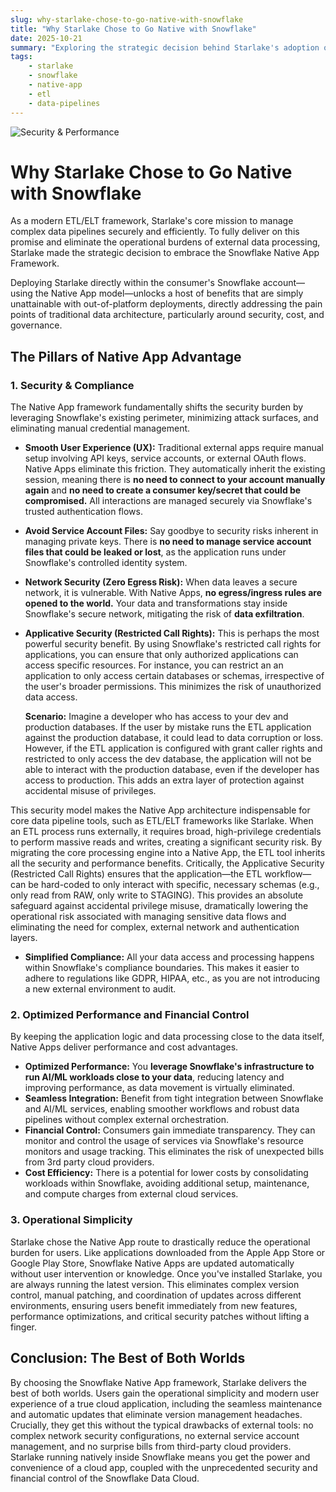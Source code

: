 ```yaml
---
slug: why-starlake-chose-to-go-native-with-snowflake
title: "Why Starlake Chose to Go Native with Snowflake"
date: 2025-10-21
summary: "Exploring the strategic decision behind Starlake's adoption of the Snowflake Native App Framework to enhance security, performance, and operational simplicity."
tags:
    - starlake
    - snowflake
    - native-app
    - etl
    - data-pipelines
---
```



![Security & Performance](/img/blog/snowflake-native-app/snowflake-native-app.png "Snowflake Native App Framework")

# Why Starlake Chose to Go Native with Snowflake

As a modern ETL/ELT framework, Starlake's core mission to manage complex data pipelines securely and efficiently. To fully deliver on this promise and eliminate the operational burdens of external data processing, Starlake made the strategic decision to embrace the Snowflake Native App Framework.

Deploying Starlake directly within the consumer's Snowflake account—using the Native App model—unlocks a host of benefits that are simply unattainable with out-of-platform deployments, directly addressing the pain points of traditional data architecture, particularly around security, cost, and governance.


## The Pillars of Native App Advantage


### 1. Security & Compliance

The Native App framework fundamentally shifts the security burden by leveraging Snowflake's existing perimeter, minimizing attack surfaces, and eliminating manual credential management.



* **Smooth User Experience (UX):** Traditional external apps require manual setup involving API keys, service accounts, or external OAuth flows. Native Apps eliminate this friction. They automatically inherit the existing session, meaning there is **no need to connect to your account manually again** and **no need to create a consumer key/secret that could be compromised.** All interactions are managed securely via Snowflake's trusted authentication flows.

* **Avoid Service Account Files:** Say goodbye to security risks inherent in managing private keys. There is **no need to manage service account files that could be leaked or lost**, as the application runs under Snowflake's controlled identity system.

* **Network Security (Zero Egress Risk):** When data leaves a secure network, it is vulnerable. With Native Apps, **no egress/ingress rules are opened to the world.** Your data and transformations stay inside Snowflake's secure network, mitigating the risk of **data exfiltration**.

* **Applicative Security (Restricted Call Rights):** This is perhaps the most powerful security benefit. By using Snowflake's restricted call rights for applications, you can ensure that only authorized applications can access specific resources. For instance, you can restrict an an application to only access certain databases or schemas, irrespective of the user's broader permissions. This minimizes the risk of unauthorized data access.

    **Scenario:** Imagine a developer who has access to your dev and production databases. If the user by mistake runs the ETL application against the production database, it could lead to data corruption or loss. However, if the ETL application is configured with grant caller rights and restricted to only access the dev database, the application will not be able to interact with the production database, even if the developer has access to production. This adds an extra layer of protection against accidental misuse of privileges.


This security model makes the Native App architecture indispensable for core data pipeline tools, such as ETL/ELT frameworks like Starlake. When an ETL process runs externally, it requires broad, high-privilege credentials to perform massive reads and writes, creating a significant security risk. By migrating the core processing engine into a Native App, the ETL tool inherits all the security and performance benefits. Critically, the Applicative Security (Restricted Call Rights) ensures that the application—the ETL workflow—can be hard-coded to only interact with specific, necessary schemas (e.g., only read from RAW, only write to STAGING). This provides an absolute safeguard against accidental privilege misuse, dramatically lowering the operational risk associated with managing sensitive data flows and eliminating the need for complex, external network and authentication layers.



* **Simplified Compliance:** All your data access and processing happens within Snowflake's compliance boundaries. This makes it easier to adhere to regulations like GDPR, HIPAA, etc., as you are not introducing a new external environment to audit.


### 2. Optimized Performance and Financial Control

By keeping the application logic and data processing close to the data itself, Native Apps deliver performance and cost advantages.



* **Optimized Performance:** You **leverage Snowflake's infrastructure to run AI/ML workloads close to your data**, reducing latency and improving performance, as data movement is virtually eliminated.
* **Seamless Integration:** Benefit from tight integration between Snowflake and AI/ML services, enabling smoother workflows and robust data pipelines without complex external orchestration.
* **Financial Control:** Consumers gain immediate transparency. They can monitor and control the usage of services via Snowflake's resource monitors and usage tracking. This eliminates the risk of unexpected bills from 3rd party cloud providers.
* **Cost Efficiency:** There is a potential for lower costs by consolidating workloads within Snowflake, avoiding additional setup, maintenance, and compute charges from external cloud services.


### 3. Operational Simplicity

Starlake chose the Native App route to drastically reduce the operational burden for users. Like applications downloaded from the Apple App Store or Google Play Store, Snowflake Native Apps are updated automatically without user intervention or knowledge. Once you've installed Starlake, you are always running the latest version. This eliminates complex version control, manual patching, and coordination of updates across different environments, ensuring users benefit immediately from new features, performance optimizations, and critical security patches without lifting a finger.


## Conclusion: The Best of Both Worlds

By choosing the Snowflake Native App framework, Starlake delivers the best of both worlds. Users gain the operational simplicity and modern user experience of a true cloud application, including the seamless maintenance and automatic updates that eliminate version management headaches. Crucially, they get this without the typical drawbacks of external tools: no complex network security configurations, no external service account management, and no surprise bills from third-party cloud providers. Starlake running natively inside Snowflake means you get the power and convenience of a cloud app, coupled with the unprecedented security and financial control of the Snowflake Data Cloud.
